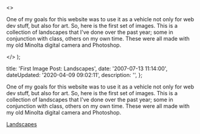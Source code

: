   <>
    <p>
      One of my goals for this website was to use it as a vehicle not only for
      web dev stuff, but also for art. So, here is the first set of images. This
      is a collection of landscapes that I've done over the past year; some in
      conjunction with class, others on my own time. These were all made with my
      old Minolta digital camera and Photoshop.
    </p>
  </>
);


  title: 'First Image Post: Landscapes',
  date: '2007-07-13 11:14:00',
  dateUpdated: '2020-04-09 09:02:11',
  description: '',
};

One of my goals for this website was to use it as a vehicle not only for web dev stuff, but also for art. So, here is the first set of images. This is a collection of landscapes that I've done over the past year; some in conjunction with class, others on my own time. These were all made with my old Minolta digital camera and Photoshop.

[Landscapes](https://www.flickr.com/photos/dtott/albums/72157600757061037)
